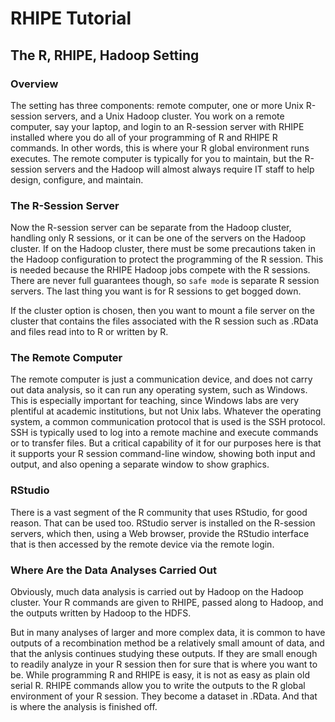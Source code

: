 # RHIPE Tutorial #

## The R, RHIPE, Hadoop Setting ##

### Overview ###

The setting has three components: remote computer, one or more Unix
R-session servers, and a Unix Hadoop cluster. You work on a remote
computer, say your laptop, and login to an R-session server with RHIPE
installed where you do all of your programming of R and RHIPE R commands.
In other words, this is where your R global environment runs executes.
The remote computer is typically for you to maintain, but the R-session
servers and the Hadoop will almost always require IT staff to help design,
configure, and maintain.

### The R-Session Server ###

Now the R-session server can be separate from the Hadoop cluster, handling
only R sessions, or it can be one of the servers on the Hadoop cluster. If on
the Hadoop cluster, there must be some precautions taken in the Hadoop
configuration to protect the programming of the R session.
This is needed because the RHIPE Hadoop jobs compete with the R sessions.
There are never full
guarantees though, so `safe mode` is separate R session servers. The last thing
you want is for R sessions to get bogged down.

If the cluster option is chosen, then you want to mount a file server on the
cluster that contains the files associated with the R session such as .RData
and files read into to R or written by R.

### The Remote Computer ###

The remote computer is just a communication device, and does not carry out data
analysis, so it can run any operating system, such as Windows. This is
especially important for teaching, since Windows labs are very plentiful at
academic institutions, but not Unix labs.
Whatever the operating system, a common communication protocol that  is used
is the SSH protocol. SSH is typically used to log into a remote machine and
execute commands or to transfer files. But a critical capability of it for our
purposes here is that it supports your R session command-line window, showing
both input and output, and also opening a separate window to show graphics.

### RStudio ###

There is a vast segment of the R community that uses RStudio, for good reason.
That can be used too. RStudio server is installed on the R-session servers,
which then, using a Web browser, provide the RStudio interface that is then
accessed by the remote device via the remote login. 

### Where Are the Data Analyses Carried Out ###

Obviously, much data analysis is carried out by Hadoop on the Hadoop cluster.
Your R commands are given to RHIPE, passed along to Hadoop, and the outputs
written by Hadoop to the HDFS.

But in many analyses of larger and more complex data, it is common to have
outputs of a recombination method be a relatively small amount of data, and
that the anlysis continues studying these outputs. If they are small enough to
readily analyze in your R session then for sure that is where you want to be.
While programming R and RHIPE is easy, it is not as easy as plain old serial R.
RHIPE commands allow you to write the outputs to the R global environment of
your R session. They become a dataset in .RData. And that is where the analysis
is finished off.
